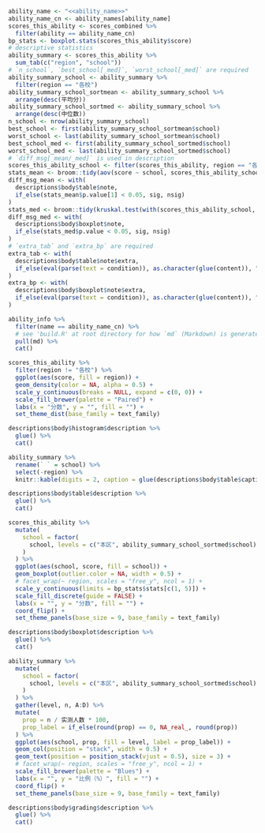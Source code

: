 ```r
ability_name <- "<<ability_name>>"
ability_name_cn <- ability_names[ability_name]
scores_this_ability <- scores_combined %>%
  filter(ability == ability_name_cn)
bp_stats <- boxplot.stats(scores_this_ability$score)
# descriptive statistics
ability_summary <- scores_this_ability %>%
  sum_tab(c("region", "school"))
# `n_school`, `best_school[_med]`, `worst_school[_med]` are required
ability_summary_school <- ability_summary %>%
  filter(region == "各校")
ability_summary_school_sortmean <- ability_summary_school %>%
  arrange(desc(平均分))
ability_summary_school_sortmed <- ability_summary_school %>%
  arrange(desc(中位数))
n_school <- nrow(ability_summary_school)
best_school <- first(ability_summary_school_sortmean$school)
worst_school <- last(ability_summary_school_sortmean$school)
best_school_med <- first(ability_summary_school_sortmed$school)
worst_school_med <- last(ability_summary_school_sortmed$school)
# `diff_msg[_mean/_med]` is used in description
scores_this_ability_school <- filter(scores_this_ability, region == "各校")
stats_mean <- broom::tidy(aov(score ~ school, scores_this_ability_school))
diff_msg_mean <- with(
  descriptions$body$table$note,
  if_else(stats_mean$p.value[1] < 0.05, sig, nsig)
) 
stats_med <- broom::tidy(kruskal.test(with(scores_this_ability_school, split(score, school))))
diff_msg_med <- with(
  descriptions$body$boxplot$note,
  if_else(stats_med$p.value < 0.05, sig, nsig)
)
# `extra_tab` and `extra_bp` are required
extra_tab <- with(
  descriptions$body$table$note$extra,
  if_else(eval(parse(text = condition)), as.character(glue(content)), "")
)
extra_bp <- with(
  descriptions$body$boxplot$note$extra,
  if_else(eval(parse(text = condition)), as.character(glue(content)), "")
)
```

```r
ability_info %>%
  filter(name == ability_name_cn) %>%
  # see 'build.R' at root directory for how `md` (Markdown) is generated
  pull(md) %>%
  cat()
```

```r
scores_this_ability %>%
  filter(region != "各校") %>%
  ggplot(aes(score, fill = region)) +
  geom_density(color = NA, alpha = 0.5) +
  scale_y_continuous(breaks = NULL, expand = c(0, 0)) +
  scale_fill_brewer(palette = "Paired") +
  labs(x = "分数", y = "", fill = "") +
  set_theme_dist(base_family = text_family)
```

```r
descriptions$body$histogram$description %>%
  glue() %>%
  cat()
```

```r
ability_summary %>%
  rename(` ` = school) %>%
  select(-region) %>%
  knitr::kable(digits = 2, caption = glue(descriptions$body$table$caption))
```

```r
descriptions$body$table$description %>%
  glue() %>%
  cat()
```

```r
scores_this_ability %>%
  mutate(
    school = factor(
      school, levels = c("本区", ability_summary_school_sortmed$school)
    )
  ) %>%
  ggplot(aes(school, score, fill = school)) +
  geom_boxplot(outlier.color = NA, width = 0.5) +
  # facet_wrap(~ region, scales = "free_y", ncol = 1) +
  scale_y_continuous(limits = bp_stats$stats[c(1, 5)]) +
  scale_fill_discrete(guide = FALSE) +
  labs(x = "", y = "分数", fill = "") +
  coord_flip() +
  set_theme_panels(base_size = 9, base_family = text_family)
```

```r
descriptions$body$boxplot$description %>%
  glue() %>%
  cat()
```

```r
ability_summary %>%
  mutate(
    school = factor(
      school, levels = c("本区", ability_summary_school_sortmed$school)
    )
  ) %>%
  gather(level, n, A:D) %>%
  mutate(
    prop = n / 实测人数 * 100,
    prop_label = if_else(round(prop) == 0, NA_real_, round(prop))
  ) %>%
  ggplot(aes(school, prop, fill = level, label = prop_label)) +
  geom_col(position = "stack", width = 0.5) +
  geom_text(position = position_stack(vjust = 0.5), size = 3) +
  # facet_wrap(~ region, scales = "free_y", ncol = 1) +
  scale_fill_brewer(palette = "Blues") +
  labs(x = "", y = "比例（%）", fill = "") +
  coord_flip() +
  set_theme_panels(base_size = 9, base_family = text_family)
```

```r
descriptions$body$grading$description %>%
  glue() %>%
  cat()
```
